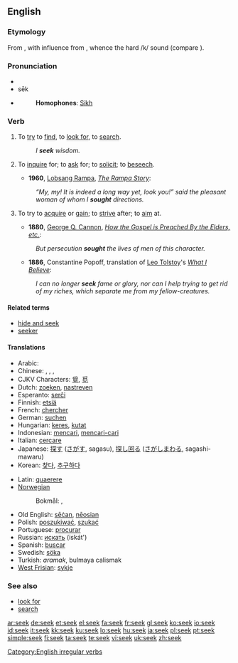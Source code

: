 {{also|sek}}
==English==

===Etymology===
From {{etyl|ang}} {{term|secan|sēċan|lang=ang}}, with influence from {{etyl|non}} {{term|sœkja|lang=non}}, whence the hard /k/ sound (compare {{term|beseech|lang=en}}).

===Pronunciation===
* {{IPA|/si:k/}}
* sēk
* {{audio|en-us-seek.ogg|Audio (US)}}
*: '''Homophones''': [[Sikh]]
*: {{rhymes|iːk}}

===Verb===
{{en-verb|seeks|seeking|sought}}

# {{transitive}} To [[try]] to [[find]], to [[look for]], to [[search]].
#: ''I '''seek''' wisdom.''
# {{transitive}} To [[inquire]] for; to [[ask]] for; to [[solicit]]; to [[beseech]].
#* '''1960''', [[w:Lobsang Rampa|Lobsang Rampa]], ''[[s:The Rampa Story/Chapter Nine|The Rampa Story]]'':
#: ''“My, my! It is indeed a long way yet, look you!” said the pleasant woman of whom I '''sought''' directions.''
# {{transitive}} To try to [[acquire]] or [[gain]]; to [[strive]] after; to [[aim]] at.
#* '''1880''', [[w:George Q. Cannon|George Q. Cannon]], ''[[s:Journal of Discourses/Volume 23/How the Gospel is Preached By the Elders, etc.|How the Gospel is Preached By the Elders, etc.]]'':
#: ''But persecution '''sought''' the lives of men of this character.''
#* '''1886''', Constantine Popoff, translation of [[w:Leo Tolstoy|Leo Tolstoy]]'s ''[[s:What I Believe (Tolstoy)/Chapter 12|What I Believe]]'':
#: ''I can no longer '''seek''' fame or glory, nor can I help trying to get rid of my riches, which separate me from my fellow-creatures.''

====Related terms====
* [[hide and seek]]
* [[seeker]]

====Translations====
{{trans-top|to try to find}}
* Arabic: {{t|ar|بحث|tr=báḥaṯa|sc=Arab}}
* Chinese: {{zh-tsp|找尋|找寻|zhǎoxún}}, {{zh-tsp|尋找|寻找|xúnzhǎo}}, {{zh-zh-p|搜索|sōusuǒ}}, {{zh-zh-p|找|zhǎo}}
* CJKV Characters: [[覓]], [[觅]]
* Dutch: [[zoeken]], [[nastreven]]
* Esperanto: [[serĉi]]
* Finnish: [[etsiä]]
* French: [[chercher]]
* German: [[suchen]]
* Hungarian: [[keres]], [[kutat]]
* Indonesian: [[cari|mencari]], [[cari|mencari-cari]]
* Italian: [[cercare]]
* Japanese: [[探す]] ([[さがす]], sagasu), [[探し回る]] ([[さがしまわる]], sagashi-mawaru)
* Korean: [[찾다]], [[추구하다]]
{{trans-mid}}
* Latin: [[quaerere]]
* [[Norwegian]]
*: Bokmål: {{t|no|søke}}, {{t|no|lete}}
* Old English: [[secan|sēċan]], [[neosian|nēosian]]
* Polish: [[poszukiwać]], [[szukać]]
* Portuguese: [[procurar]]
* Russian: [[искать]] (iskát')
* Spanish: [[buscar]]
* Swedish: [[söka]]
* Turkish: ''aramak'', bulmaya calismak
* [[West Frisian]]: [[sykje]]
{{trans-bottom}}

===See also===
* [[look for]]
* [[search]]

[[Category:English irregular verbs]]

[[ar:seek]]
[[de:seek]]
[[et:seek]]
[[el:seek]]
[[fa:seek]]
[[fr:seek]]
[[gl:seek]]
[[ko:seek]]
[[io:seek]]
[[id:seek]]
[[it:seek]]
[[kk:seek]]
[[ku:seek]]
[[lo:seek]]
[[hu:seek]]
[[ja:seek]]
[[pl:seek]]
[[pt:seek]]
[[simple:seek]]
[[fi:seek]]
[[ta:seek]]
[[te:seek]]
[[vi:seek]]
[[uk:seek]]
[[zh:seek]]